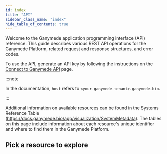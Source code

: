 ```yaml
---
id: index
title: "API"
sidebar_class_name: "index"
hide_table_of_contents: true
---
```



Welcome to the Ganymede application programming interface (API) reference.
This guide describes various REST API operations for the Ganymede Platform,
related request and response structures, and error codes.

To use the API, generate an API key by following the instructions on the [Connect to Ganymede API](https://docs.ganymede.bio/app/configuration/APISetup) page.

:::note

In the documentation, `host` refers to `<your-ganymede-tenant>.ganymede.bio`.

:::

Additional information on available resources can be found in the Systems Reference Table (https://docs.ganymede.bio/app/visualization/SystemMetadata). 
The tables on this page include information about each resource's unique identifier and where to find them in the Ganymede Platform.

## Pick a resource to explore

<div className="apiGrid">
  <DocCardList /> 
</div>